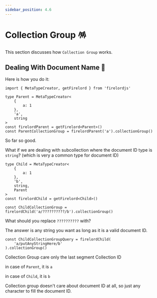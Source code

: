 ```yaml
---
sidebar_position: 4.6
---
```


# Collection Group 🪅

This section discusses how `Collection Group` works.


## Dealing With Document Name 🦜

Here is how you do it:

```tsx
import { MetaTypeCreator, getFirelord } from 'firelordjs'

type Parent = MetaTypeCreator<
	{
		a: 1
	},
	'a',
	string
>
const firelordParent = getFirelord<Parent>()
const ParentCollectionGroup = firelordParent('a').collectionGroup()
```

So far so good.

What if we are dealing with subcollection where the document ID type is `string`? (which is very a common type for document ID)

```tsx
type Child = MetaTypeCreator<
	{
		a: 1
	},
	'b',
	string,
	Parent
>
const firelordChild = getFirelord<Child>()

const ChildCollectionGroup = firelordChild('a/??????????/b').collectionGroup()
```

What should you replace `??????????` with?

The answer is any string you want as long as it is a valid document ID.

```tsx
const ChildCollectionGroupQuery = firelordChild(
	'a/putAnyStringHere/b'
).collectionGroup()
```

Collection Group care only the last segment Collection ID

in case of `Parent`, it is `a`

in case of `Child`, it is `b`

Collection group doesn't care about document ID at all, so just any character to fill the document ID.
